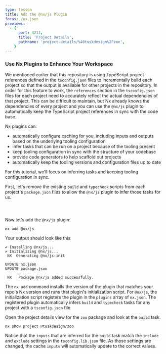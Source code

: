 ```yaml
---
type: lesson
title: Add the @nx/js Plugin
focus: /nx.json
previews:
  - {
      port: 4211,
      title: 'Project Details',
      pathname: 'project-details/%40tuskdesign%2Fzoo',
    }
---
```


### Use Nx Plugins to Enhance Your Workspace

We mentioned earlier that this repository is using TypeScript project references defined in the `tsconfig.json` files to incrementally build each project so that the output is available for other projects in the repository. In order for this feature to work, the `references` section in the `tsconfig.json` files for each project need to accurately reflect the actual dependencies of that project. This can be difficult to maintain, but Nx already knows the dependencies of every project and you can use the `@nx/js` plugin to automatically keep the TypeScript project references in sync with the code base.

Nx plugins can:

- automatically configure caching for you, including inputs and outputs based on the underlying tooling configuration
- infer tasks that can be run on a project because of the tooling present
- keep tooling configuration in sync with the structure of your codebase
- provide code generators to help scaffold out projects
- automatically keep the tooling versions and configuration files up to date

For this tutorial, we'll focus on inferring tasks and keeping tooling configuration in sync.

First, let's remove the existing `build` and `typecheck` scripts from each project's `package.json` files to allow the `@nx/js` plugin to infer those tasks for us.

```file:/packages/animals/package.json del={12-13} title="/packages/animals/package.json" collapse={3-10,15-21}

```

```file:/packages/names/package.json del={12-13} title="/packages/names/package.json" collapse={3-10,15-21}

```

```solution:/packages/zoo/package.json ins={12} title="/packages/zoo/package.json" collapse={3-10,14-24}

```

Now let's add the `@nx/js` plugin:

```shell
nx add @nx/js
```

Your output should look like this:

```
✔ Installing @nx/js...
✔ Initializing @nx/js...
 NX  Generating @nx/js:init

UPDATE nx.json
UPDATE package.json

 NX   Package @nx/js added successfully.
```

The `nx add` command installs the version of the plugin that matches your repo's Nx version and runs that plugin's initialization script. For `@nx/js`, the initialization script registers the plugin in the `plugins` array of `nx.json`. The registered plugin automatically infers `build` and `typecheck` tasks for any project with a `tsconfig.json` file.

Open the project details view for the `zoo` package and look at the `build` task.

```shell
nx show project @tuskdesign/zoo
```

Notice that the `inputs` that are inferred for the `build` task match the `include` and `exclude` settings in the `tsconfig.lib.json` file. As those settings are changed, the cache `inputs` will automatically update to the correct values.
